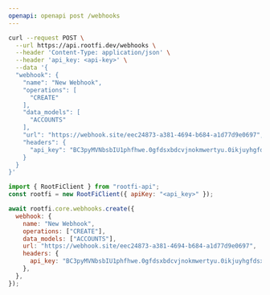 ```yaml
---
openapi: openapi post /webhooks
---
```


<RequestExample>

```bash cURL
curl --request POST \
  --url https://api.rootfi.dev/webhooks \
  --header 'Content-Type: application/json' \
  --header 'api_key: <api-key>' \
  --data '{
  "webhook": {
    "name": "New Webhook",
    "operations": [
      "CREATE"
    ],
    "data_models": [
      "ACCOUNTS"
    ],
    "url": "https://webhook.site/eec24873-a381-4694-b684-a1d77d9e0697",
    "headers": {
      "api_key": "BC3pyMVNbsbIU1phfhwe.0gfdsxbdcvjnokmwertyu.0ikjuyhgfdsxcvbnm"
    }
  }
}'
```

```javascript NodeJS
import { RootFiClient } from "rootfi-api";
const rootfi = new RootFiClient({ apiKey: "<api_key>" });

await rootfi.core.webhooks.create({
  webhook: {
    name: "New Webhook",
    operations: ["CREATE"],
    data_models: ["ACCOUNTS"],
    url: "https://webhook.site/eec24873-a381-4694-b684-a1d77d9e0697",
    headers: {
      api_key: "BC3pyMVNbsbIU1phfhwe.0gfdsxbdcvjnokmwertyu.0ikjuyhgfdsxcvbnm",
    },
  },
});
```

</RequestExample>
